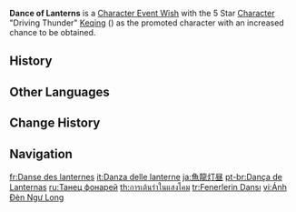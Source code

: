 {{Wish Series Infobox
|character = Keqing
|type      = Character Event Wishes
}}
'''Dance of Lanterns''' is a [[Character Event Wish]] with the 5 Star [[Character]] "Driving Thunder" [[Keqing]] ({{Electro}}) as the promoted character with an increased chance to be obtained.

==History==
{{Wish History Table}}

==Other Languages==
{{Other Languages
|en      = Dance of Lanterns
|zhs     = 鱼龙灯昼
|zhs_rm  = Yúlóng Dēngzhòu
|zht     = 魚龍燈晝
|zht_rm  = Yúlóng Dēngzhòu
|zh_tl   = Daylight of the Fish and Dragon Lanterns
|ja      = 魚龍灯昼
|ja_rm   = Gyoryuu Touchuu{{Assumed}}
|ja_tl   = Daylight of the Fish and Dragon Lanterns{{Sino|ja}}
|ko      = {{tt|용등|龍燈}}의 춤
|ko_rm   = Yongdeung-ui Chum
|ko_tl   = Dance of Dragon Lanterns
|es      = Danza de las linternas
|es_tl   = Dance of Lanterns
|fr      = Danse des lanternes
|fr_tl   = Dance of Lanterns
|ru      = Танец фонарей
|ru_tl   = Dance of Lanterns
|th      = การเต้นรำในแสงโคม
|th_rm   = Kan tenram nai saen khong
|th_tl   = Dance in the Lanterns' Light
|vi      = Ánh Đèn {{tt|Ngư Long|魚龍}}
|vi_tl   = Lights of The Sea Dragon
|de      = Tanz der Laternen
|de_tl   = Dance of Lanterns
|id      = Tarian Lentera
|id_tl   = Dance of Lantern
|pt      = Dança de Lanternas
|pt_tl   = Dance of Lanterns
|tr      = Fenerlerin Dansı
|tr_tl   = Dance of Lanterns
|it      = Danza delle lanterne
|it_tl   = Dance of the Lanterns
}}

==Change History==
{{Change History|1.3}}

==Navigation==
{{Wish Navbox}}

[[fr:Danse des lanternes]]
[[it:Danza delle lanterne]]
[[ja:魚龍灯昼]]
[[pt-br:Dança de Lanternas]]
[[ru:Танец фонарей]]
[[th:การเต้นรำในแสงโคม]]
[[tr:Fenerlerin Dansı]]
[[vi:Ánh Đèn Ngư Long]]